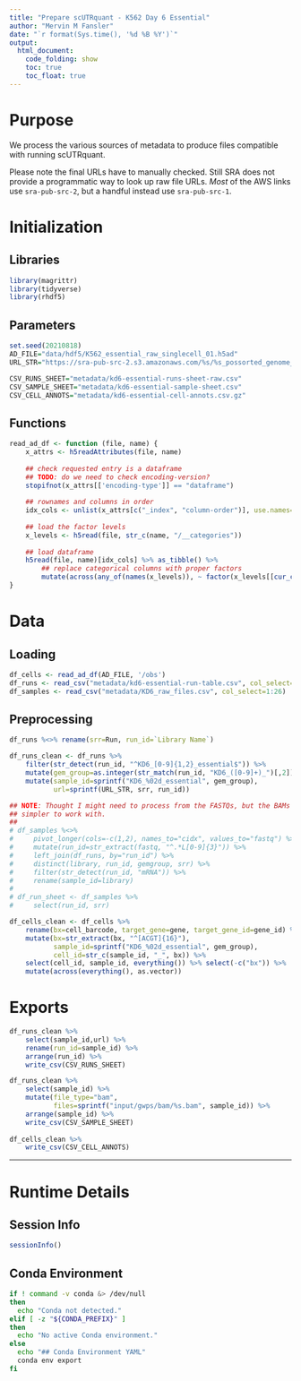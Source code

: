 ```yaml
---
title: "Prepare scUTRquant - K562 Day 6 Essential"
author: "Mervin M Fansler"
date: "`r format(Sys.time(), '%d %B %Y')`"
output: 
  html_document: 
    code_folding: show
    toc: true
    toc_float: true
---
```


# Purpose

We process the various sources of metadata to produce files compatible with running scUTRquant.

Please note the final URLs have to manually checked. Still SRA does not provide a
programmatic way to look up raw file URLs. *Most* of the AWS links use `sra-pub-src-2`,
but a handful instead use `sra-pub-src-1`.

# Initialization

## Libraries
```r
library(magrittr)
library(tidyverse)
library(rhdf5)
```

## Parameters
```r
set.seed(20210818)
AD_FILE="data/hdf5/K562_essential_raw_singlecell_01.h5ad"
URL_STR="https://sra-pub-src-2.s3.amazonaws.com/%s/%s_possorted_genome_bam.bam.1"

CSV_RUNS_SHEET="metadata/kd6-essential-runs-sheet-raw.csv"
CSV_SAMPLE_SHEET="metadata/kd6-essential-sample-sheet.csv"
CSV_CELL_ANNOTS="metadata/kd6-essential-cell-annots.csv.gz"
```

## Functions

```r
read_ad_df <- function (file, name) {
    x_attrs <- h5readAttributes(file, name)
    
    ## check requested entry is a dataframe
    ## TODO: do we need to check encoding-version?
    stopifnot(x_attrs[['encoding-type']] == "dataframe")
    
    ## rownames and columns in order
    idx_cols <- unlist(x_attrs[c("_index", "column-order")], use.names=FALSE)
    
    ## load the factor levels
    x_levels <- h5read(file, str_c(name, "/__categories"))
    
    ## load dataframe
    h5read(file, name)[idx_cols] %>% as_tibble() %>%
        ## replace categorical columns with proper factors
        mutate(across(any_of(names(x_levels)), ~ factor(x_levels[[cur_column()]][.x+1L])))
}
```

# Data
## Loading
```r
df_cells <- read_ad_df(AD_FILE, '/obs')
df_runs <- read_csv("metadata/kd6-essential-run-table.csv", col_select=c("Run", "Library Name"))
df_samples <- read_csv("metadata/KD6_raw_files.csv", col_select=1:26)
```

## Preprocessing
```r

df_runs %<>% rename(srr=Run, run_id=`Library Name`)

df_runs_clean <- df_runs %>% 
    filter(str_detect(run_id, "^KD6_[0-9]{1,2}_essential$")) %>%
    mutate(gem_group=as.integer(str_match(run_id, "KD6_([0-9]+)_")[,2])) %>%
    mutate(sample_id=sprintf("KD6_%02d_essential", gem_group),
           url=sprintf(URL_STR, srr, run_id))

## NOTE: Thought I might need to process from the FASTQs, but the BAMs are
## simpler to work with.
## 
# df_samples %<>% 
#     pivot_longer(cols=-c(1,2), names_to="cidx", values_to="fastq") %>%
#     mutate(run_id=str_extract(fastq, "^.*L[0-9]{3}")) %>%
#     left_join(df_runs, by="run_id") %>%
#     distinct(library, run_id, gemgroup, srr) %>%
#     filter(str_detect(run_id, "mRNA")) %>%
#     rename(sample_id=library)
# 
# df_run_sheet <- df_samples %>%
#     select(run_id, srr)

df_cells_clean <- df_cells %>%
    rename(bx=cell_barcode, target_gene=gene, target_gene_id=gene_id) %>%
    mutate(bx=str_extract(bx, "^[ACGT]{16}"),
           sample_id=sprintf("KD6_%02d_essential", gem_group),
           cell_id=str_c(sample_id, "_", bx)) %>%
    select(cell_id, sample_id, everything()) %>% select(-c("bx")) %>%
    mutate(across(everything(), as.vector))
```

# Exports
```r
df_runs_clean %>%
    select(sample_id,url) %>%
    rename(run_id=sample_id) %>%
    arrange(run_id) %>%
    write_csv(CSV_RUNS_SHEET)

df_runs_clean %>%
    select(sample_id) %>%
    mutate(file_type="bam",
           files=sprintf("input/gwps/bam/%s.bam", sample_id)) %>%
    arrange(sample_id) %>%
    write_csv(CSV_SAMPLE_SHEET)
    
df_cells_clean %>%
    write_csv(CSV_CELL_ANNOTS)
```

---

# Runtime Details
## Session Info
```r
sessionInfo()
```

## Conda Environment
```bash
if ! command -v conda &> /dev/null
then
  echo "Conda not detected."
elif [ -z "${CONDA_PREFIX}" ]
then
  echo "No active Conda environment."
else
  echo "## Conda Environment YAML"
  conda env export
fi
```
